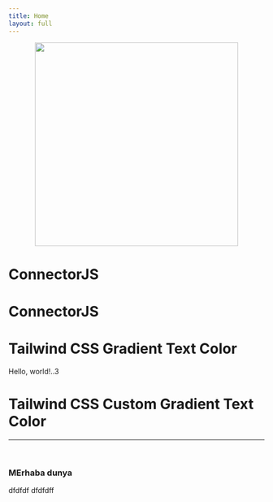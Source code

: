 ```yaml
---
title: Home
layout: full
---
```


<p align="center">
  <img src="/assets/logo/logo-img.png" width="400" height="auto" />
  <h1 className="text-4xl font-bold text-gradient-anime">
      ConnectorJS
  </h1>
</p>


# ConnectorJS

<h1 className="text-4xl font-extrabold text-transparent bg-clip-text bg-gradient-to-l  from-yellow-600 to-blue-500 ">
    Tailwind CSS Gradient Text Color
</h1>


Hello, world!..3


<h1 className="text-3xl font-bold text-gradient-anime">
  Tailwind CSS Custom Gradient Text Color
</h1> 


<p>
<Mermaid chart={`gitGraph
    commit
    commit
    branch develop
    checkout develop
    commit
    branch testmodule
    checkout testmodule
    commit
    checkout develop
    commit
    checkout main
    merge develop
    commit
    commit
    checkout testmodule
    commit
    checkout main
    merge testmodule
    commit
`} />

</p>
<hr />
<br />



### MErhaba dunya

dfdfdf
dfdfdff
